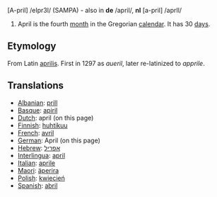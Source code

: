 [A-pril] /eIpr3l/ (SAMPA) - also in '''de''' /april/, '''nl''' [a-pril] /aprIl/

#April is the fourth [[month]] in the Gregorian [[calendar]]. It has 30 [[day]]s.

==Etymology==
From Latin [[aprilis]]. First in 1297 as ''aueril'', later re-latinized to ''apprile''.

==Translations==
*[[Albanian]]: [[prill]]
*[[Basque]]: [[apiril]]
*[[Dutch]]: april (on this page)
*[[Finnish]]: [[huhtikuu]]
*[[French]]: [[avril]]
*[[German]]: April (on this page)
*[[Hebrew]]: [[אפריל]]
*[[Interlingua]]: [[april]]
*[[Italian]]: [[aprile]]
*[[Maori]]: [[äperira]]
*[[Polish]]: [[kwiecień]]
*[[Spanish]]: [[abril]]